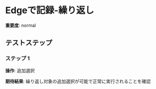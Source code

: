# Edgeで記録-繰り返し

**重要度**: normal

## テストステップ

### ステップ 1

**操作**: 追加選択

**期待結果**:
繰り返し対象の追加選択が可能で正常に実行されることを確認

